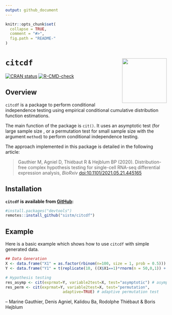 ```yaml
---
output: github_document
---
```


<!-- README.md is generated from README.Rmd. Please edit that file -->

```r
knitr::opts_chunk$set(
  collapse = TRUE,
  comment = "#>",
  fig.path = "README-"
)
```

# `citcdf` <a><img src='man/figures/logo.svg' align="right" height="139" /></a>

[![CRAN status](https://www.r-pkg.org/badges/version/citcdf)](https://CRAN.R-project.org/package=citcdf)
[![R-CMD-check](https://github.com/sistm/citcdf/workflows/R-CMD-check/badge.svg)](https://github.com/sistm/citcdf/actions)

## Overview

`citcdf` is a package to perform conditional independence testing using empirical conditional cumulative distribution function estimations.

The main function of the package is `cit()`. It uses an asymptotic test (for large sample size , or a permutation test for small sample size with the argument `method`) to perform conditional independence testing.

The approach implemented in this package is detailed in the following article:

> Gauthier M, Agniel D, Thiébaut R & Hejblum BP (2020). Distribution-free complex hypothesis testing for single-cell RNA-seq differential expression analysis, *BioRxiv*  [doi:10.1101/2021.05.21.445165](https://doi.org/10.1101/2021.05.21.445165)



## Installation


**`citcdf` is available from [GitHub](https://github.com/sistm/citcdf):**
```r
#install.packages("devtools")
remotes::install_github("sistm/citcdf")
```


## Example

Here is a basic example which shows how to use `citcdf` with simple generated data.

```r
## Data Generation
X <- data.frame("X1" = as.factor(rbinom(n=100, size = 1, prob = 0.5)))
Y <- data.frame("Y1" = t(replicate(10, ((X$X1==1)*rnorm(n = 50,0,1)) + ((X$X1==0)*rnorm(n = 50,0.5,1)))))
```

```r
# Hypothesis testing
res_asymp <- cit(exprmat=Y, variable2test=X, test="asymptotic") # asymptotic test
res_perm <- cit(exprmat=Y, variable2test=X, test="permutation",
                         adaptive=TRUE) # adaptive permutation test
```


 -- Marine Gauthier, Denis Agniel, Kalidou Ba, Rodolphe Thiébaut & Boris Hejblum
